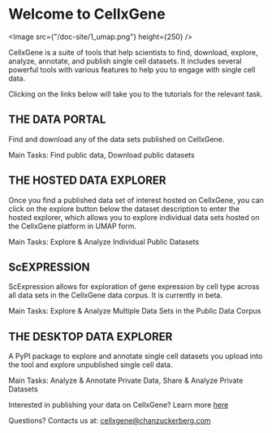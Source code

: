 # Welcome to CellxGene

<Image src={"/doc-site/1_umap.png"} height={250} />

CellxGene is a suite of tools that help scientists to find, download, explore, analyze, annotate, and publish single cell datasets. It includes several powerful tools with various features to help you to engage with single cell data.

Clicking on the links below will take you to the tutorials for the relevant task.

## THE DATA PORTAL

Find and download any of the data sets published on CellxGene.

Main Tasks: <NextLink href="docs/02__Find%20Published%20Data">Find public data</NextLink>, <NextLink href="docs/03__Download%20Published%20Data">Download public datasets</NextLink>

## THE HOSTED DATA EXPLORER

Once you find a published data set of interest hosted on CellxGene, you can click on the explore button below the dataset description to enter the hosted explorer, which allows you to explore individual data sets hosted on the CellxGene platform in UMAP form.

Main Tasks: <NextLink href="docs/04__Analyze%20Public%20Data/4_0__Analyze-Public-Data">Explore & Analyze Individual Public Datasets</NextLink>

## ScEXPRESSION

ScExpression allows for exploration of gene expression by cell type across all data sets in the CellxGene data corpus. It is currently in beta.

Main Tasks: <NextLink href="docs/04__Analyze%20Public%20Data/4_2__scExpression%20Tutorials/4_2_1__scExpression%20documentation">Explore & Analyze Multiple Data Sets in the Public Data Corpus</NextLink>

## THE DESKTOP DATA EXPLORER

A PyPI package to explore and annotate single cell datasets you upload into the tool and explore unpublished single cell data.

Main Tasks: <NextLink href="docs/05__Annotate%20and%20Analyze%20Your%20Data/5_0__Annotate%20and%20Analyze%20Your%20Data">Analyze & Annotate Private Data</NextLink>, Share & Analyze Private Datasets

Interested in publishing your data on CellxGene? Learn more [here](https://github.com/chanzuckerberg/single-cell-curation/)

Questions? Contacts us at: [cellxgene@chanzuckerberg.com](mailto:cellxgene@chanzuckerberg.com)
